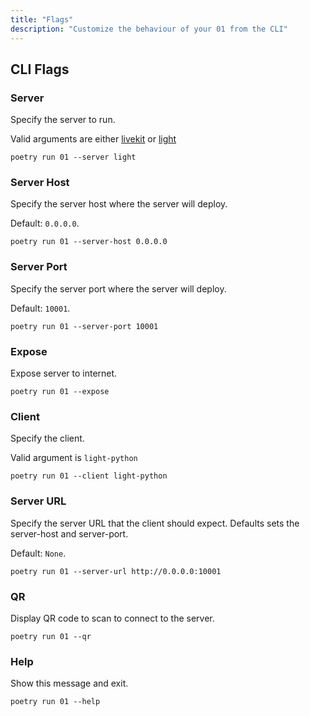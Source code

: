 ```yaml
---
title: "Flags"
description: "Customize the behaviour of your 01 from the CLI"
---
```


## CLI Flags

### Server

Specify the server to run.

Valid arguments are either [livekit](/software/livekit-server) or [light](/software/light-server)

```
poetry run 01 --server light
```

### Server Host

Specify the server host where the server will deploy.

Default: `0.0.0.0`.

```
poetry run 01 --server-host 0.0.0.0
```

### Server Port

Specify the server port where the server will deploy.

Default: `10001`.

```
poetry run 01 --server-port 10001
```

### Expose

Expose server to internet.

```
poetry run 01 --expose
```

### Client

Specify the client.

Valid argument is `light-python`

```
poetry run 01 --client light-python
```

### Server URL

Specify the server URL that the client should expect.
Defaults sets the server-host and server-port.

Default: `None`.

```
poetry run 01 --server-url http://0.0.0.0:10001
```

### QR

Display QR code to scan to connect to the server.

```
poetry run 01 --qr
```

### Help

Show this message and exit.

```
poetry run 01 --help
```
